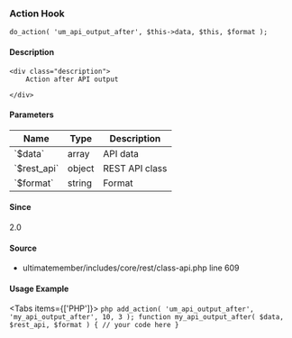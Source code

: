 
### Action Hook    
    
```
do_action( 'um_api_output_after', $this->data, $this, $format );
```

#### Description
    <div class="description">
        Action after API output
 
    </div>

#### Parameters
            
<table className="table-auto mt-2 border dark:border-gray-500 p-5 text-sm text-left">
<thead>
<tr>
<th  className="px-3">Name</th>
<th  className="px-3">Type</th>
<th  className="px-3">Description</th>
</tr>
</thead>
<tbody>
               <tr >
               <td className="px-3 py-2">`$data`</td>
               <td className="px-3 py-2">array</td>
               <td className="px-3 py-2 text-sm">API data</td>
               </tr>
               <tr >
               <td className="px-3 py-2">`$rest_api`</td>
               <td className="px-3 py-2">object</td>
               <td className="px-3 py-2 text-sm">REST API class</td>
               </tr>
               <tr >
               <td className="px-3 py-2">`$format`</td>
               <td className="px-3 py-2">string</td>
               <td className="px-3 py-2 text-sm">Format</td>
               </tr>
</tbody>
</table>

#### Since
<div class="description">
2.0
</div>

#### Source
  - <Link href="/developer/files/includes-core-rest-class-api#source-view.609">ultimatemember/includes/core/rest/class-api.php</Link> <Link href="/developer/files/includes-core-rest-class-api#source-view.609">line 609</Link>



#### Usage Example

<Tabs items={['PHP']}>
    <Tab>
    ```php
    add_action( 'um_api_output_after', 'my_api_output_after', 10, 3 );
 function my_api_output_after( $data, $rest_api, $format ) {
     // your code here
 }
    ```
    </Tab>
</Tabs>